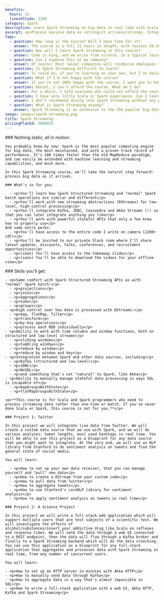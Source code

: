 ```yaml
---
benefits:
  hours: 11
  linesOfCode: 2200
category: spark
description: Learn Spark Streaming on big data in real time with Scala. Integrate any data source, from Kafka to Twitter.
excerpt: <p>Process massive data as <strong>it arrives</strong>. Integrate Spark with Kafka, JDBC, Cassandra and anything you want. Process live tweets in real time and stream data like you own it.</p>
faqs:
  - question: How long is the course? Will I have time for it?
    answer: The course is a full 11 hours in length, with lessons 20-30 minutes each, and we write 2200 lines of code. For a complex topic like Spark Streaming, I don't believe in 5-minute lectures or in fill-in-the-blanks quizzes. To learn Spark Streaming in the most effective way, I recommend chunks of 1 hour of learning at a time.
  - question: How will I learn Spark Streaming in this course?
    answer: Code is king, and we write from scratch. In a typical lesson I'll explain some concepts in short, then I'll dive right into the code. We'll write it together, and at every topic I will give you exercises. You'll usually pause the video to try them yourself, after which I will also solve them on camera.
  - question: Can I expense this at my company?
    answer: Of course! Most (wise) companies will reimburse employees taking courses like this, and it's a really cheap training for them.
  - question: Is Spark Streaming difficult to learn?
    answer: It could be, if you're learning on your own, but I've designed this course with a clear learning path that you can follow step by step. The course was designed to give you a challenge so you're not bored, but not so much that you flip the table in anger. In case you struggle, we have a community willing to help, and I'm responsive for questions!
  - question: What if I'm not happy with the course?
    answer: If you're not 100% happy with the course, I want you to have your money back. It's a risk-free investment.
  - question: Daniel, I can't afford the course. What do I do?
    answer: For a while, I told everyone who could not afford the course to email me and I gave them discounts. But then I looked at the stats. Almost all the people who actually took the time and completed the course had paid for it in full. So I'm not offering discounts anymore. This is an investment in yourself, which will pay off 100x if you commit.
  - question: I have very little Scala or Spark experience. Can I learn Spark Streaming?
    answer: I don't recommend diving into Spark Streaming without any previous Spark experience. We have two recap lessons at the beginning, but they're not a crash course into Scala or Spark. You should take the Scala beginners course and the Spark Essentials course at least.
  - question: What is Spark Streaming anyway?
    answer: Spark Streaming is an extension to the the popular big data computing engine Apache Spark. While the "classical" Spark engine allows you to process massive data of any scale in a "static" way (data at rest), Spark Streaming gives you the opportunity to process data at scale immediately as it arrives, hence allowing you to process potentially infinite amounts of data.
image: images/spark-streaming.png
title: Spark Streaming
pricingPlanId: 3886435
---
```



<CourseLayout>
  <Fragment slot="goal">
    ### Nothing static, all in motion.

    You probably know by now: Spark is the most popular computing engine for big data, the most maintained, and with a proven track record of performance. It's 100 times faster than the old MapReduce paradigm, and can easily be extended with machine learning and streaming capabilities, and much more.

    In this Spark Streaming course, we'll take the natural step forward: process big data as it arrives.

    ### What's in for you:

      - <p>You'll learn how Spark Structured Streaming and "normal" Spark batch operations are similar and different</p>
      - <p>You'll work with new streaming abstractions (DStreams) for low-level, high-control processing</p>
      - <p>You'll integrate Kafka, JDBC, Cassandra and Akka Streams (!) so that you can later integrate anything you like</p>
      - <p>You'll work with powerful stateful APIs that only a few know how to properly use</p>
    And some extra perks:
      - <p>You'll have access to the entire code I write on camera (2200+ LOC)</p>
      - <p>You'll be invited to our private Slack room where I'll share latest updates, discounts, talks, conferences, and recruitment opportunities</p>
      - <p>(soon) You'll have access to the takeaway slides</p>
      - <p>(soon) You'll be able to download the videos for your offline view</p>

  </Fragment>
  <Fragment slot="skills">
    ### Skills you'll get:

    - <p>Same comfort with Spark Structured Streaming APIs as with "normal" Spark batch:</p>
      - <p>projections</p>
      - <p>joins</p>
      - <p>aggregations</p>
      - <p>sums</p>
      - <p>groups</p>
    - <p>High control over how data is processed with DStreams:</p>
      - <p>map, flatMap, filter</p>
      - <p>transform</p>
      - <p>by-key operations</p>
      - <p>process each RDD individually</p>
    - <p>Ability to work with time columns and window functions, both on structured and low-level streams</p>
      - <p>sliding windows</p>
      - <p>tumbling windows</p>
      - <p>reduce by window</p>
      - <p>reduce by window and key</p>
    - <p>Integration between Spark and other data sources, including</p>
      - <p>Kafka (structured and low-level)</p>
      - <p>JDBC</p>
      - <p>NoSQL</p>
      - <p>and something that's not "natural" to Spark, like Akka</p>
    - <p>Ability to manually manage stateful data processing in ways SQL is incapable of</p>
      - <p>mapGroupsWithState</p>
      - <p>flatMapGroupsWithState</p>

    <p>**This course is for Scala and Spark programmers who need to process streaming data rather than one-time or batch. If you've never done Scala or Spark, this course is not for you.**</p>

    ### Project 1: Twitter

    In this project we will integrate live data from Twitter. We will create a custom data source that we use with Spark, and we will do various analyses: tweet lengths, most used hashtags in real time. You will be able to use this project as a blueprint for any data source that you might want to integrate. At the very end, we will use an NLP library from Stanford to do sentiment analysis on tweets and find the general state of social media.

    You will learn:

      - <p>How to set up your own data receiver, that you can manage yourself and "pull" new data</p>
      - <p>How to create a DStream from your custom code</p>
      - <p>How to pull data from Twitter</p>
      - <p>How to aggregate tweets</p>
      - <p>How to use Stanford's coreNLP library for sentiment analysis</p>
      - <p>How to apply sentiment analysis on tweets in real time</p>

    ### Project 2: A Science Project

    In this project we will write a full-stack web application which will support multiple users that are test subjects of a scientific test. We will investigate the effects of alcohol/substances/insert_your_addictive_drug_like_Scala on reflexes and response times. We will send the data through a web UI connected to a REST endpoint, then the data will flow through a Kafka broker and finally to a Spark Streaming backend which will do the data crunching. You can use this application as a blueprint for any full-stack application that aggregates and processes data with Spark Streaming in real time, from any number of concurrent users.

    You will learn:

    - <p>How to set up an HTTP server in minutes with Akka HTTP</p>
    - <p>How to manually send data through Kafka</p>
    - <p>How to aggregate data in a way that's almost impossible in SQL</p>
    - <p>How to write a full-stack application with a web UI, Akka HTTP, Kafka and Spark Streaming</p>

  </Fragment>
</CourseLayout>
